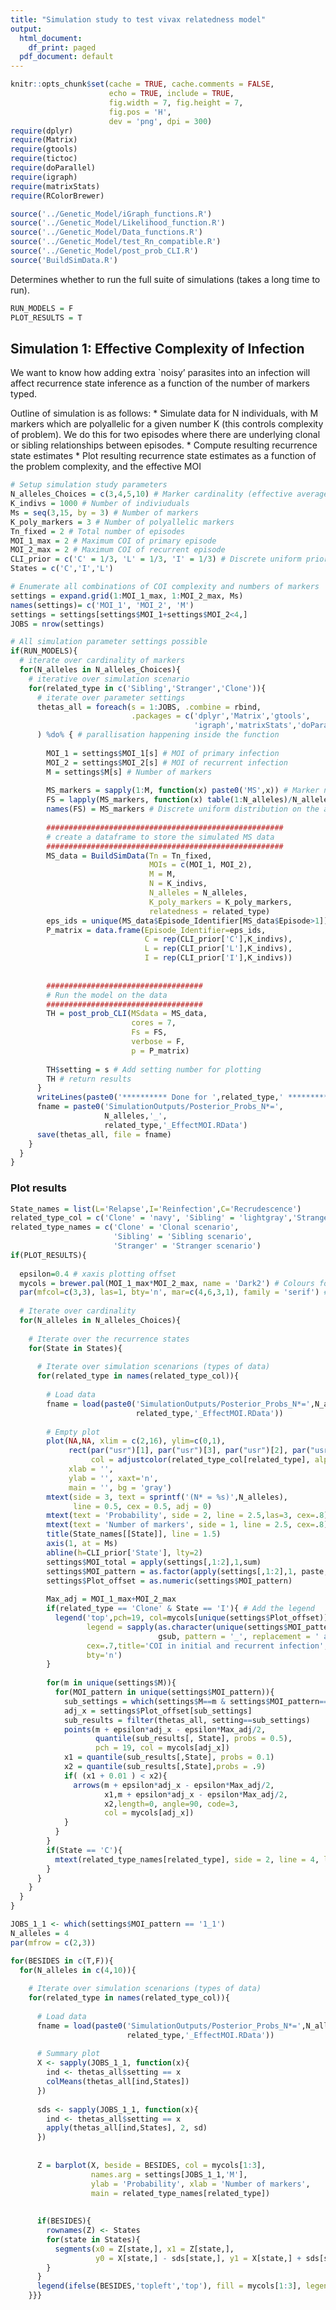 ```yaml
---
title: "Simulation study to test vivax relatedness model"
output:
  html_document:
    df_print: paged
  pdf_document: default
---
```


```r
knitr::opts_chunk$set(cache = TRUE, cache.comments = FALSE, 
                      echo = TRUE, include = TRUE, 
                      fig.width = 7, fig.height = 7,
                      fig.pos = 'H', 
                      dev = 'png', dpi = 300)
require(dplyr)
require(Matrix)
require(gtools)
require(tictoc)
require(doParallel)
require(igraph)
require(matrixStats)
require(RColorBrewer)
```

```r
source('../Genetic_Model/iGraph_functions.R')
source('../Genetic_Model/Likelihood_function.R')
source('../Genetic_Model/Data_functions.R')
source('../Genetic_Model/test_Rn_compatible.R')
source('../Genetic_Model/post_prob_CLI.R')
source('BuildSimData.R')
```


Determines whether to run the full suite of simulations (takes a long time to run).
```r
RUN_MODELS = F
PLOT_RESULTS = T
```

## Simulation 1: Effective Complexity of Infection

We want to know how adding extra `noisy' parasites into an infection will affect recurrence state inference as a function of the number of markers typed.

Outline of simulation is as follows:
* Simulate data for N individuals, with M markers which are polyallelic for a given number K (this controls complexity of problem). We do this for two episodes where there are underlying clonal or sibling relationships between episodes.
* Compute resulting recurrence state estimates
* Plot resulting recurrence state estimates as a function of the problem complexity, and the effective MOI

```r
# Setup simulation study parameters
N_alleles_Choices = c(3,4,5,10) # Marker cardinality (effective average = 4 in our panel)
K_indivs = 1000 # Number of indiviuduals
Ms = seq(3,15, by = 3) # Number of markers
K_poly_markers = 3 # Number of polyallelic markers 
Tn_fixed = 2 # Total number of episodes
MOI_1_max = 2 # Maximum COI of primary episode 
MOI_2_max = 2 # Maximum COI of recurrent episode
CLI_prior = c('C' = 1/3, 'L' = 1/3, 'I' = 1/3) # Discrete uniform prior on recurrence states 
States = c('C','I','L')

# Enumerate all combinations of COI complexity and numbers of markers
settings = expand.grid(1:MOI_1_max, 1:MOI_2_max, Ms) 
names(settings)= c('MOI_1', 'MOI_2', 'M')
settings = settings[settings$MOI_1+settings$MOI_2<4,]
JOBS = nrow(settings)
```

```r
# All simulation parameter settings possible
if(RUN_MODELS){
  # iterate over cardinality of markers
  for(N_alleles in N_alleles_Choices){
    # iterative over simulation scenario 
    for(related_type in c('Sibling','Stranger','Clone')){
      # iterate over parameter settings
      thetas_all = foreach(s = 1:JOBS, .combine = rbind, 
                           .packages = c('dplyr','Matrix','gtools',
                                         'igraph','matrixStats','doParallel')
      ) %do% { # parallisation happening inside the function
        
        MOI_1 = settings$MOI_1[s] # MOI of primary infection
        MOI_2 = settings$MOI_2[s] # MOI of recurrent infection
        M = settings$M[s] # Number of markers
        
        MS_markers = sapply(1:M, function(x) paste0('MS',x)) # Marker names
        FS = lapply(MS_markers, function(x) table(1:N_alleles)/N_alleles) # Marker frequencies
        names(FS) = MS_markers # Discrete uniform distribution on the alleles 
        
        #####################################################
        # create a dataframe to store the simulated MS data
        #####################################################
        MS_data = BuildSimData(Tn = Tn_fixed, 
                               MOIs = c(MOI_1, MOI_2), 
                               M = M, 
                               N = K_indivs,
                               N_alleles = N_alleles, 
                               K_poly_markers = K_poly_markers, 
                               relatedness = related_type)
        eps_ids = unique(MS_data$Episode_Identifier[MS_data$Episode>1])
        P_matrix = data.frame(Episode_Identifier=eps_ids,
                              C = rep(CLI_prior['C'],K_indivs),
                              L = rep(CLI_prior['L'],K_indivs),
                              I = rep(CLI_prior['I'],K_indivs))
        
        
        ###################################
        # Run the model on the data
        ###################################
        TH = post_prob_CLI(MSdata = MS_data, 
                           cores = 7,
                           Fs = FS, 
                           verbose = F, 
                           p = P_matrix)
        
        TH$setting = s # Add setting number for plotting
        TH # return results
      }
      writeLines(paste0('********** Done for ',related_type,' **********'))
      fname = paste0('SimulationOutputs/Posterior_Probs_N*=',
                     N_alleles,'_',
                     related_type,'_EffectMOI.RData')
      save(thetas_all, file = fname)
    }
  }
}
```



### Plot results

```r
State_names = list(L='Relapse',I='Reinfection',C='Recrudescence')
related_type_col = c('Clone' = 'navy', 'Sibling' = 'lightgray','Stranger' = 'navy')
related_type_names = c('Clone' = 'Clonal scenario', 
                       'Sibling' = 'Sibling scenario',
                       'Stranger' = 'Stranger scenario')
if(PLOT_RESULTS){
  
  epsilon=0.4 # xaxis plotting offset
  mycols = brewer.pal(MOI_1_max*MOI_2_max, name = 'Dark2') # Colours for different COI scenarios 
  par(mfcol=c(3,3), las=1, bty='n', mar=c(4,6,3,1), family = 'serif') # Plotting parameters
  
  # Iterate over cardinality
  for(N_alleles in N_alleles_Choices){
    
    # Iterate over the recurrence states
    for(State in States){
      
      # Iterate over simulation scenarions (types of data)
      for(related_type in names(related_type_col)){
        
        # Load data 
        fname = load(paste0('SimulationOutputs/Posterior_Probs_N*=',N_alleles,'_',
                            related_type,'_EffectMOI.RData'))
        
        # Empty plot
        plot(NA,NA, xlim = c(2,16), ylim=c(0,1),
             rect(par("usr")[1], par("usr")[3], par("usr")[2], par("usr")[4], 
                  col = adjustcolor(related_type_col[related_type], alpha.f = 0.075)),
             xlab = '', 
             ylab = '', xaxt='n',
             main = '', bg = 'gray')
        mtext(side = 3, text = sprintf('(N* = %s)',N_alleles), 
              line = 0.5, cex = 0.5, adj = 0)
        mtext(text = 'Probability', side = 2, line = 2.5,las=3, cex=.8)
        mtext(text = 'Number of markers', side = 1, line = 2.5, cex=.8)
        title(State_names[[State]], line = 1.5)
        axis(1, at = Ms)
        abline(h=CLI_prior['State'], lty=2)
        settings$MOI_total = apply(settings[,1:2],1,sum)
        settings$MOI_pattern = as.factor(apply(settings[,1:2],1, paste, collapse = '_'))
        settings$Plot_offset = as.numeric(settings$MOI_pattern)
        
        Max_adj = MOI_1_max+MOI_2_max
        if(related_type == 'Clone' & State == 'I'){ # Add the legend
          legend('top',pch=19, col=mycols[unique(settings$Plot_offset)], 
                 legend = sapply(as.character(unique(settings$MOI_pattern)), 
                                 gsub, pattern = '_', replacement = ' and '),
                 cex=.7,title='COI in initial and recurrent infection',
                 bty='n')
        }
        
        for(m in unique(settings$M)){
          for(MOI_pattern in unique(settings$MOI_pattern)){
            sub_settings = which(settings$M==m & settings$MOI_pattern==MOI_pattern)
            adj_x = settings$Plot_offset[sub_settings]
            sub_results = filter(thetas_all, setting==sub_settings)
            points(m + epsilon*adj_x - epsilon*Max_adj/2, 
                   quantile(sub_results[, State], probs = 0.5),
                   pch = 19, col = mycols[adj_x])
            x1 = quantile(sub_results[,State], probs = 0.1)
            x2 = quantile(sub_results[,State],probs = .9)
            if( (x1 + 0.01 ) < x2){
              arrows(m + epsilon*adj_x - epsilon*Max_adj/2,
                     x1,m + epsilon*adj_x - epsilon*Max_adj/2,
                     x2,length=0, angle=90, code=3,
                     col = mycols[adj_x])
            }
          }
        }
        if(State == 'C'){
          mtext(related_type_names[related_type], side = 2, line = 4, las=3, cex=1, bg = 'blue')
        }
      }
    }
  }
}

```

```r
JOBS_1_1 <- which(settings$MOI_pattern == '1_1')
N_alleles = 4
par(mfrow = c(2,3))

for(BESIDES in c(T,F)){
  for(N_alleles in c(4,10)){
    
    # Iterate over simulation scenarions (types of data)
    for(related_type in names(related_type_col)){
      
      # Load data 
      fname = load(paste0('SimulationOutputs/Posterior_Probs_N*=',N_alleles,'_',
                          related_type,'_EffectMOI.RData'))
      
      # Summary plot
      X <- sapply(JOBS_1_1, function(x){
        ind <- thetas_all$setting == x
        colMeans(thetas_all[ind,States])
      })
      
      sds <- sapply(JOBS_1_1, function(x){
        ind <- thetas_all$setting == x
        apply(thetas_all[ind,States], 2, sd)
      })
      
      
      Z = barplot(X, beside = BESIDES, col = mycols[1:3], 
                  names.arg = settings[JOBS_1_1,'M'], 
                  ylab = 'Probability', xlab = 'Number of markers', 
                  main = related_type_names[related_type])
      
      
      if(BESIDES){
        rownames(Z) <- States
        for(state in States){
          segments(x0 = Z[state,], x1 = Z[state,], 
                   y0 = X[state,] - sds[state,], y1 = X[state,] + sds[state,])
        }
      }
      legend(ifelse(BESIDES,'topleft','top'), fill = mycols[1:3], legend = States, inset = 0.01)
    }}}

```

